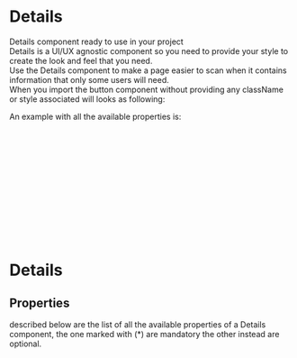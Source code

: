 
<Meta title="DCXLibrary/Layout/Details/Documentation" />

# Details

Details component ready to use in your project  
Details is a UI/UX agnostic component so you need to provide your style to create the look and feel that you need.  
Use the Details component to make a page easier to scan when it contains information that only some users will need.  
When you import the button component without providing any className or style associated will looks as following:

<Canvas of={DetailsStories.Unstyled} />

An example with all the available properties is:

```jsx
<Details
  summary="my-summary"
  detailsClassName="details-class-name"
  detailsTextClassName="details-text-class-name"
  openClassName="custom-class-name"
  summaryClassName="summary-class-name"
  summaryTextClassName="summar-text-class-name"
  summaryTextProps={{ id: 'summary-text-id' }}
  open={true}
  tabIndex={0}
>
  my-detail
</Details>
```

# Details

## Properties

described below are the list of all the available properties of a Details component, the one marked with (\*) are mandatory the other instead are optional.

<ArgTypes of={DetailsStories} />
